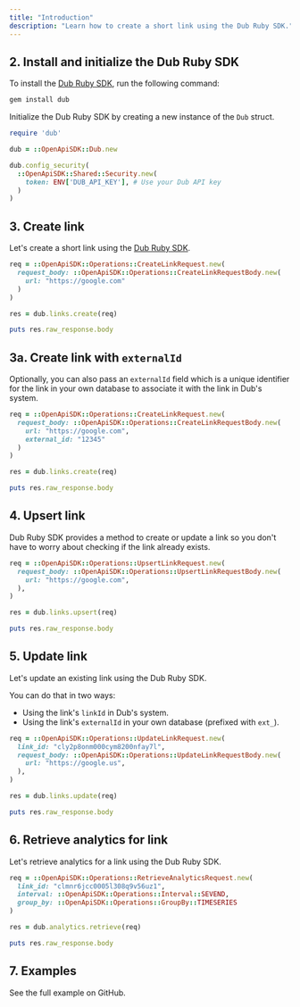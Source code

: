 ```yaml
---
title: "Introduction"
description: "Learn how to create a short link using the Dub Ruby SDK."
---
```



<Prerequisites />

## 2. Install and initialize the Dub Ruby SDK

<Steps titleSize="h3">

<Step title="Install">

To install the [Dub Ruby SDK](https://d.to/ruby), run the following command:

```bash bash
gem install dub
```

</Step>

<Step title="Initialize">

Initialize the Dub Ruby SDK by creating a new instance of the `Dub` struct.

```ruby
require 'dub'

dub = ::OpenApiSDK::Dub.new

dub.config_security(
  ::OpenApiSDK::Shared::Security.new(
    token: ENV['DUB_API_KEY'], # Use your Dub API key
  )
)
```

</Step>

</Steps>

## 3. Create link

Let's create a short link using the [Dub Ruby SDK](https://d.to/ruby).

```ruby index.rb
req = ::OpenApiSDK::Operations::CreateLinkRequest.new(
  request_body: ::OpenApiSDK::Operations::CreateLinkRequestBody.new(
    url: "https://google.com"
  )
)

res = dub.links.create(req)

puts res.raw_response.body
```

<Accordion title="Full list of available attributes for the Link model">
  <LinkArguments />
</Accordion>

## 3a. Create link with `externalId`

Optionally, you can also pass an `externalId` field which is a unique identifier for the link in your own database to associate it with the link in Dub's system.

```ruby index.rb
req = ::OpenApiSDK::Operations::CreateLinkRequest.new(
  request_body: ::OpenApiSDK::Operations::CreateLinkRequestBody.new(
    url: "https://google.com",
    external_id: "12345"
  )
)

res = dub.links.create(req)

puts res.raw_response.body
```

## 4. Upsert link

Dub Ruby SDK provides a method to create or update a link so you don't have to worry about checking if the link already exists.

```ruby index.rb
req = ::OpenApiSDK::Operations::UpsertLinkRequest.new(
  request_body: ::OpenApiSDK::Operations::UpsertLinkRequestBody.new(
    url: "https://google.com",
  ),
)

res = dub.links.upsert(req)

puts res.raw_response.body
```

## 5. Update link

Let's update an existing link using the Dub Ruby SDK.

You can do that in two ways:

- Using the link's `linkId` in Dub's system.
- Using the link's `externalId` in your own database (prefixed with `ext_`).

```ruby index.rb
req = ::OpenApiSDK::Operations::UpdateLinkRequest.new(
  link_id: "cly2p8onm000cym8200nfay7l",
  request_body: ::OpenApiSDK::Operations::UpdateLinkRequestBody.new(
    url: "https://google.us",
  ),
)

res = dub.links.update(req)

puts res.raw_response.body
```

## 6. Retrieve analytics for link

Let's retrieve analytics for a link using the Dub Ruby SDK.

```ruby index.rb
req = ::OpenApiSDK::Operations::RetrieveAnalyticsRequest.new(
  link_id: "clmnr6jcc0005l308q9v56uz1",
  interval: ::OpenApiSDK::Operations::Interval::SEVEND,
  group_by: ::OpenApiSDK::Operations::GroupBy::TIMESERIES
)

res = dub.analytics.retrieve(req)

puts res.raw_response.body
```

## 7. Examples

<CardGroup cols={2}>
  <Card
    title="Ruby Example"
    icon="arrow-up-right-from-square"
    href="https://github.com/dubinc/examples/tree/main/ruby"
  >
    See the full example on GitHub.
  </Card>
</CardGroup>
